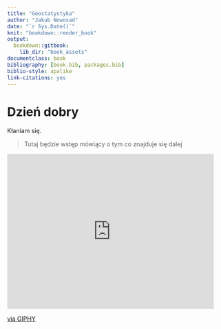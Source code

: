```yaml
--- 
title: "Geostatystyka"
author: "Jakub Nowosad"
date: "`r Sys.Date()`"
knit: "bookdown::render_book"
output:
  bookdown::gitbook:
    lib_dir: "book_assets"
documentclass: book
bibliography: [book.bib, packages.bib]
biblio-style: apalike
link-citations: yes
---
```


# Dzień dobry

Kłaniam się.

> Tutaj będzie wstęp mówiący o tym co znajduje się dalej

<iframe src="http://giphy.com/embed/cNb6ey1bD9uPC" width="480" height="360" frameBorder="0" class="giphy-embed" allowFullScreen></iframe><p><a href="http://giphy.com/gifs/george-costanza-dapper-cNb6ey1bD9uPC">via GIPHY</a></p>
